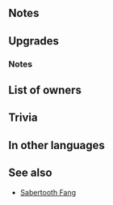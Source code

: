 {{SkillPage Tabs}}{{Weapon Infobox
|tagid=SID_ラズワルドの舞剣
|weaponType=Sword
|might=16
|range=1
|effect=If a movement Assist skill (like Reposition, Shove, Pivot, etc.) is used by unit or targets unit, grants Atk/Spd/Def/Res+4 to target or targeting ally and allies within 2 spaces of unit and target or targeting ally for 1 turn after movement. (Excludes unit.)
|cost=400
|exclusive=1
|required=-
|statModifiers=0,16,0,0,0
|userVersion1=Weapon
|userVersion2=Gleam
|refinePaths=default
|refineSP=400
|refineMedals=500
|refineDews=200
|effectSkill1=If unit is within 3 spaces of 2 or more allies who each have total bonuses ≥ 10, grants Atk/Def+3 during combat and unit attacks twice.
|iconSkill1=Laslows Blade W.png
|tagidExtraSkill1=連
|properties=
}}
==Notes==
{{Bonuses}}
==Upgrades==
{{Weapon Upgrade List}}
===Notes===
{{Combat boosts}}
{{Brave weapon interaction}}
==List of owners==
{{Skill Hero List}}
==Trivia==
{{Rsn|連撃R舞剣|Consecutive attacks R Dancing Sword}}
==In other languages==
{{OtherLanguages
|english=Laslow's Blade
|japanese=ラズワルドの舞剣
|german=Laslows Klinge
|spanishEU=Sable Laslow
|spanishLA=Sable Laslow
|french=Épée de Laslow
|italian=Spada di Laslow
|chineseTW=拉茲沃德的舞劍
|portuguese=Espada Laslow
}}
==See also==
* [[Sabertooth Fang]]
{{Weapons Navbox}}